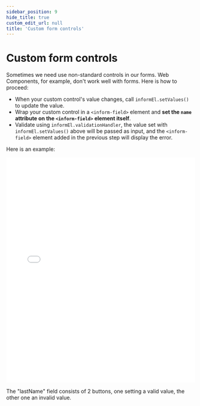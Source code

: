 ```yaml
---
sidebar_position: 9
hide_title: true
custom_edit_url: null
title: 'Custom form controls'
---
```


# Custom form controls

Sometimes we need use non-standard controls in our forms. Web Components, for example, don't work well with forms.
Here is how to proceed:

-   When your custom control's value changes, call `informEl.setValues()` to update the value.
-   Wrap your custom control in a `<inform-field>` element and **set the `name` attribute on the `<inform-field>` element itself**.
-   Validate using `informEl.validationHandler`, the value set with `informEl.setValues()` above will be passed as input, and the `<inform-field>` element added in the previous
    step will display the error.

Here is an example:

<iframe width="100%" height="600" src="//jsfiddle.net/juliendelort/e236cmtg/29/embedded/result,html/" allowfullscreen="allowfullscreen" allowpaymentrequest frameborder="0"></iframe>

The "lastName" field consists of 2 buttons, one setting a valid value, the other one an invalid value.
